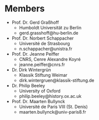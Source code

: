 # Members

- Prof. Dr. Gerd Graßhoff
    - Humboldt Universität zu Berlin
    - gerd.grasshoff@hu-berlin.de
- Prof. Dr. Norbert Schappacher
    - Université de Strasbourg
    - n.schappacher@unistra.fr
- Prof. Dr. Jeanne Peiffer
    - CNRS, Cenre Alexandre Koyré
    - jeanne.peiffer@cnrs.fr
- Dr. Dirk Wintergrün 
    - Klassik Stiftung Weimar
    - dirk.wintergruen@klassik-stiftung.de
- Dr. Philip Beeley 
    - University of Oxford
    -  philip.beeley@history.ox.ac.uk 
- Prof. Dr. Maarten Bullynck
    - Université de Paris VIII (St. Denis)
    - maarten.bullynck@univ-paris8.fr
